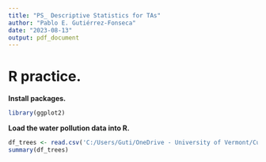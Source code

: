 ```yaml
---
title: "PS_ Descriptive Statistics for TAs"
author: "Pablo E. Gutiérrez-Fonseca"
date: "2023-08-13"
output: pdf_document
---
```





# **R practice.<br />**
\vspace{1em}

**Install packages.<br />**  
```r
library(ggplot2)
```
\vspace{1em}

**Load the water pollution data into R.<br />** 
```r
df_trees <- read.csv('C:/Users/Guti/OneDrive - University of Vermont/Curriculum/07_ Cursos/NR-2400/Problem set_ M4 Descriptive Statistic/Boardstrength.csv')
summary(df_trees)
```
\newpage
